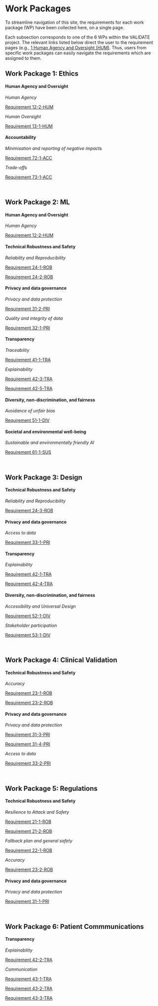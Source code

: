 # Work Packages {.unnumbered}

To streamline navigation of this site, the requirements for each work package (WP) have been collected here, on a single page.

::: callout-tip
Each subsection corresponds to one of the 6 WPs within the VALIDATE project. The relevant links listed below direct the user to the requirement pages (e.g., [1 Human Agency and Oversight (HUM)](1_hum.qmd). Thus, users from specific work packages can easily navigate the requirements which are assigned to them.
:::

## Work Package 1: Ethics {.unnumbered}

#### Human Agency and Oversight

*Human Agency*

[Requirement 12-2-HUM](1_hum.qmd#12-2-hum)

*Human Oversight*

[Requirement 13-1-HUM](1_hum.qmd#13-1-hum)

#### Accountability

*Minimisation and reporting of negative impacts*

[Requirement 72-1-ACC](7_acc.qmd#72-1-acc)

*Trade-offs*

[Requirement 73-1-ACC](7_acc.qmd#73-1-acc)

\

## Work Package 2: ML {.unnumbered}

#### Human Agency and Oversight

*Human Agency*

[Requirement 12-2-HUM](1_hum.qmd#12-2-hum)

#### Technical Robustness and Safety

*Reliability and Reproducibility*

[Requirement 24-1-ROB](2_rob.qmd#24-1-rob)  

[Requirement 24-2-ROB](2_rob.qmd#24-2-rob)

#### Privacy and data governance

*Privacy and data protection*

[Requirement 31-2-PRI](3_pri.qmd#31-2-pri)

*Quality and integrity of data*

[Requirement 32-1-PRI](3_pri.qmd#32-1-pri)

#### Transparency

*Traceability*

[Requirement 41-1-TRA](4_tra.qmd#41-1-tra)

*Explainability*

[Requirement 42-3-TRA](4_tra.qmd#42-3-tra)

[Requirement 42-5-TRA](4_tra.qmd#42-5-tra)

#### Diversity, non-discrimination, and fairness

*Avoidance of unfair bias*

[Requirement 51-1-DIV](5_div.qmd#51-1-div)

#### Societal and environmental well-being

*Sustainable and environmentally friendly AI*

[Requirement 61-1-SUS](6_sus.qmd#61-1-sus)

\

## Work Package 3: Design {.unnumbered}

#### Technical Robustness and Safety

*Reliability and Reproducibility*

[Requirement 24-3-ROB](2_rob.qmd#24-3-rob)

#### Privacy and data governance

*Access to data*

[Requirement 33-1-PRI](3_pri.qmd#33-1-pri)

#### Transparency

*Explainability*

[Requirement 42-1-TRA](4_tra.qmd#42-1-tra)

[Requirement 42-4-TRA](4_tra.qmd#42-4-tra)

#### Diversity, non-discrimination, and fairness

*Accessibility and Universal Design*

[Requirement 52-1-DIV](5_div.qmd#52-1-div)

*Stakeholder participation*

[Requirement 53-1-DIV](5_div.qmd#53-1-div)

\

## Work Package 4: Clinical Validation {.unnumbered}

#### Technical Robustness and Safety

*Accuracy*

[Requirement 23-1-ROB](2_rob.qmd#23-1-rob)

[Requirement 23-2-ROB](2_rob.qmd#23-2-rob)

#### Privacy and data governance

*Privacy and data protection*

[Requirement 31-3-PRI](3_pri.qmd#31-3-pri)

[Requirement 31-4-PRI](3_pri.qmd#31-4-pri)

*Access to data*

[Requirement 33-2-PRI](3_pri.qmd#33-2-pri)

\

## Work Package 5: Regulations {.unnumbered}

#### Technical Robustness and Safety

*Resilience to Attack and Safety*

[Requirement 21-1-ROB](2_rob.qmd#21-1-rob)

[Requirement 21-2-ROB](2_rob.qmd#21-2-rob)

*Fallback plan and general safety*

[Requirement 22-1-ROB](2_rob.qmd#22-1-rob)

*Accuracy*

[Requirement 23-2-ROB](2_rob.qmd#23-2-rob)

#### Privacy and data governance

*Privacy and data protection*

[Requirement 31-1-PRI](3_pri.qmd#31-1-pri)

\

## Work Package 6: Patient Commmunications {.unnumbered}

#### Transparency

*Explainability*

[Requirement 42-2-TRA](4_tra.qmd#42-2-tra)

*Communication*

[Requirement 43-1-TRA](4_tra.qmd#43-1-tra)

[Requirement 43-2-TRA](4_tra.qmd#43-2-tra)

[Requirement 43-3-TRA](4_tra.qmd#43-3-tra)
